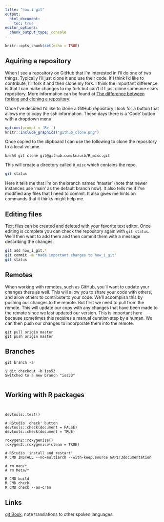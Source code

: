 ```yaml
---
title: "how i git"
output: 
  html_document:
    toc: true
editor_options: 
  chunk_output_type: console
---
```


```r
knitr::opts_chunk$set(echo = TRUE)
```


## Aquiring a repository


When I see a repository on GitHub that I'm interested in I'll do one of two things.
Typically I'll just clone it and use their code.
If I think I'd like to contribute, I'll fork it and then clone my fork.
I think the important difference is that I can make changes to my fork but can't if I just clone someone else's repository.
More information can be found at [The difference between forking and cloning a repository](https://github.community/t/the-difference-between-forking-and-cloning-a-repository/10189).


Once I've decided I'd like to clone a GitHub repository I look for a button that allows me to copy the ssh information.
These days there is a 'Code' button with a dropdown menu.


```r
options(prompt = 'R> ')
knitr::include_graphics("github_clone.png")
```


Once copied to the clipboard I can use the following to clone the repository to a local volume.


```
bash$ git clone git@github.com:knausb/R_misc.git
```


This will create a directory called ```R_misc``` which contains the repo.


```bash
git status
```


Here it tells me that I'm on the branch named 'master' (note that newer instances use 'main' as the default branch now).
It also tells me if I've modified any files that I need to commit.
It also gives me hints on commands that it thinks might help me.


## Editing files


Text files can be created and deleted with your favorite text editor.
Once editing is complete you can check the repository again with `git status`.
We'll then want to add them and then commit them with a message describing the changes.


```bash
git add how_i_git.*
git commit -m "made important changes to how_i_git"
git status
```


## Remotes


When working with remotes, such as GitHub, you'll want to update your changes there as well.
This will allow you to share your code with others, and allow others to contribute to your code.
We'll accomplish this by pushing our changes to the remote.
But first we need to pull from the remote.
This will update our copy with any changes that have been made to the remote since we last updated our version.
This is important here because sometimes this requires a manual curation step by a human.
We can then push our changes to incorporate them into the remote.


```
git pull origin master
git push origin master
```

## Branches


```
git branch -a

$ git checkout -b iss53
Switched to a new branch "iss53"


```



## Working with R packages


```


devtools::test()

# RStudio 'check' button
devtools::check(document = FALSE)
devtools::check(document = TRUE)

roxygen2::roxygenise()
roxygen2::roxygenise(clean = TRUE)

# RStudio 'install and restart'
R CMD INSTALL --no-multiarch --with-keep.source GAPIT3documentation

# rm man/*
# rm Meta/*

```


```
R CMD build
R CMD check
R CMD check --as-cran

```




## Links


[git Book](https://git-scm.com/book/en/v2), note translations to other spoken languages.





